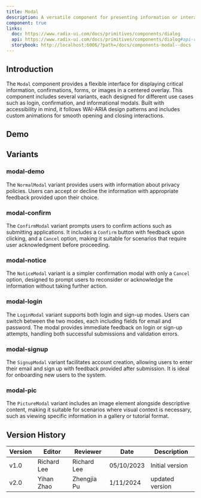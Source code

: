 ```yaml
---
title: Modal
description: A versatile component for presenting information or interactions within a dialog box overlay.
component: true
links:
  doc: https://www.radix-ui.com/docs/primitives/components/dialog
  api: https://www.radix-ui.com/docs/primitives/components/dialog#api-reference
  storybook: http://localhost:6006/?path=/docs/components-modal--docs
---
```


## Introduction

The `Modal` component provides a flexible interface for displaying critical information, confirmations, forms, or images in a centered overlay. This component includes several variants, each designed for different use cases such as login, confirmation, and informational modals. Built with accessibility in mind, it follows WAI-ARIA design patterns and includes custom animations for smooth opening and closing interactions.

## Demo

<ComponentPreview
  name="modal-demo"
  className="[&_.preview>[data-orientation=vertical]]:sm:max-w-[70%]"
  description="A basic modal example"
/>

## Variants

### modal-demo

<ComponentPreview
  name="modal-demo"
  className="[&_.preview>[data-orientation=vertical]]:sm:max-w-[70%]"
  description="Displays informational content regarding personal information privacy."
/>

The `NormalModal` variant provides users with information about privacy policies. Users can accept or decline the information with appropriate feedback provided upon their choice.

### modal-confirm

<ComponentPreview
  name="modal-confirm"
  className="[&_.preview>[data-orientation=vertical]]:sm:max-w-[70%]"
  description="A confirmation modal for submitting applications."
/>

The `ConfirmModal` variant prompts users to confirm actions such as submitting applications. It includes a `Confirm` button with feedback upon clicking, and a `Cancel` option, making it suitable for scenarios that require user acknowledgment before proceeding.

### modal-notice

<ComponentPreview
  name="modal-notice"
  className="[&_.preview>[data-orientation=vertical]]:sm:max-w-[70%]"
  description="A notice modal to prevent unwanted actions."
/>

The `NoticeModal` variant is a simpler confirmation modal with only a `Cancel` option, designed to prompt users to reconsider or acknowledge the information without taking further action.

### modal-login

<ComponentPreview
  name="modal-login"
  className="[&_.preview>[data-orientation=vertical]]:sm:max-w-[70%]"
  description="A login and sign-up modal with email and password fields."
/>

The `LoginModal` variant supports both login and sign-up modes. Users can switch between the two modes, each including fields for email and password. The modal provides immediate feedback on login or sign-up attempts, handling both successful submissions and validation errors.

### modal-signup

<ComponentPreview
  name="modal-signup"
  className="[&_.preview>[data-orientation=vertical]]:sm:max-w-[70%]"
  description="A sign-up modal for creating a student account."
/>

The `SignupModal` variant facilitates account creation, allowing users to enter their email and sign up with feedback provided after submission. It is ideal for onboarding new users to the system.

### modal-pic

<ComponentPreview
  name="modal-pic"
  className="[&_.preview>[data-orientation=vertical]]:sm:max-w-[70%]"
  description="A modal displaying an image with accompanying description."
/>

The `PictureModal` variant includes an image element alongside descriptive content, making it suitable for scenarios where visual context is necessary, such as viewing specific information in a gallery or tutorial format.

## Version History

| Version | Editor      | Reviewer    | Date       | Description     |
| ------- | ----------- | ----------- | ---------- | --------------- |
| v1.0    | Richard Lee | Richard Lee | 05/10/2023 | Initial version |
| v2.0    | Yihan Zhao  | Zhengjia Pu | 1/11/2024  | updated version |
